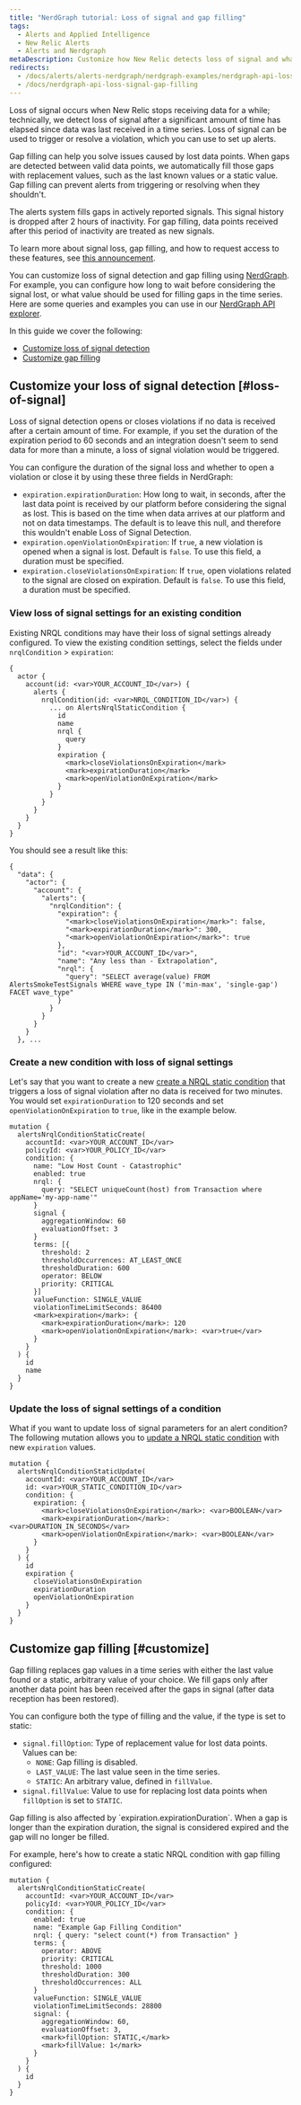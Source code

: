 ```yaml
---
title: "NerdGraph tutorial: Loss of signal and gap filling"
tags:
  - Alerts and Applied Intelligence
  - New Relic Alerts
  - Alerts and Nerdgraph
metaDescription: Customize how New Relic detects loss of signal and what values it should use for filling gaps in the data.
redirects:
  - /docs/alerts/alerts-nerdgraph/nerdgraph-examples/nerdgraph-api-loss-signal-gap-filling
  - /docs/nerdgraph-api-loss-signal-gap-filling
---
```


Loss of signal occurs when New Relic stops receiving data for a while; technically, we detect loss of signal after a significant amount of time has elapsed since data was last received in a time series. Loss of signal can be used to trigger or resolve a violation, which you can use to set up alerts.

Gap filling can help you solve issues caused by lost data points. When gaps are detected between valid data points, we automatically fill those gaps with replacement values, such as the last known values or a static value. Gap filling can prevent alerts from triggering or resolving when they shouldn't.

<Callout variant="tip">
  The alerts system fills gaps in actively reported signals. This signal history is dropped after 2 hours of inactivity. For gap filling, data points received after this period of inactivity are treated as new signals.

  To learn more about signal loss, gap filling, and how to request access to these features, see [this announcement](https://discuss.newrelic.com/t/announcing-new-relic-one-streaming-alerts-for-nrql-conditions/115361).
</Callout>

You can customize loss of signal detection and gap filling using [NerdGraph](/docs/apis/nerdgraph/get-started/introduction-new-relic-nerdgraph). For example, you can configure how long to wait before considering the signal lost, or what value should be used for filling gaps in the time series. Here are some queries and examples you can use in our [NerdGraph API explorer](https://api.newrelic.com/graphiql).

In this guide we cover the following:

* [Customize loss of signal detection](#loss-of-signal)
* [Customize gap filling](#customize)

## Customize your loss of signal detection [#loss-of-signal]

Loss of signal detection opens or closes violations if no data is received after a certain amount of time. For example, if you set the duration of the expiration period to 60 seconds and an integration doesn't seem to send data for more than a minute, a loss of signal violation would be triggered.

You can configure the duration of the signal loss and whether to open a violation or close it by using these three fields in NerdGraph:

* `expiration.expirationDuration`: How long to wait, in seconds, after the last data point is received by our platform before considering the signal as lost. This is based on the time when data arrives at our platform and not on data timestamps. The default is to leave this null, and therefore this wouldn't enable Loss of Signal Detection.
* `expiration.openViolationOnExpiration`: If `true`, a new violation is opened when a signal is lost. Default is `false`. To use this field, a duration must be specified.
* `expiration.closeViolationsOnExpiration`: If `true`, open violations related to the signal are closed on expiration. Default is `false`. To use this field, a duration must be specified.

### View loss of signal settings for an existing condition

Existing NRQL conditions may have their loss of signal settings already configured. To view the existing condition settings, select the fields under `nrqlCondition` > `expiration`:

```
{
  actor {
    account(id: <var>YOUR_ACCOUNT_ID</var>) {
      alerts {
        nrqlCondition(id: <var>NRQL_CONDITION_ID</var>) {
          ... on AlertsNrqlStaticCondition {
            id
            name
            nrql {
              query
            }
            expiration {
              <mark>closeViolationsOnExpiration</mark>
              <mark>expirationDuration</mark>
              <mark>openViolationOnExpiration</mark>
            }
          }
        }
      }
    }
  }
}
```

You should see a result like this:

```
{
  "data": {
    "actor": {
      "account": {
        "alerts": {
          "nrqlCondition": {
            "expiration": {
              "<mark>closeViolationsOnExpiration</mark>": false,
              "<mark>expirationDuration</mark>": 300,
              "<mark>openViolationOnExpiration</mark>": true
            },
            "id": "<var>YOUR_ACCOUNT_ID</var>",
            "name": "Any less than - Extrapolation",
            "nrql": {
              "query": "SELECT average(value) FROM AlertsSmokeTestSignals WHERE wave_type IN ('min-max', 'single-gap') FACET wave_type"
            }
          }
        }
      }
    }
  }, ...
```

### Create a new condition with loss of signal settings

Let's say that you want to create a new [create a NRQL static condition](/docs/alerts/alerts-nerdgraph/nerdgraph-examples/nerdgraph-api-nrql-condition-alerts#static-condition) that triggers a loss of signal violation after no data is received for two minutes. You would set `expirationDuration` to 120 seconds and set `openViolationOnExpiration` to `true`, like in the example below.

```
mutation {
  alertsNrqlConditionStaticCreate(
    accountId: <var>YOUR_ACCOUNT_ID</var>
    policyId: <var>YOUR_POLICY_ID</var>
    condition: {
      name: "Low Host Count - Catastrophic"
      enabled: true
      nrql: {
        query: "SELECT uniqueCount(host) from Transaction where appName='my-app-name'"
      }
      signal {
        aggregationWindow: 60
        evaluationOffset: 3
      }
      terms: [{
        threshold: 2
        thresholdOccurrences: AT_LEAST_ONCE
        thresholdDuration: 600
        operator: BELOW
        priority: CRITICAL
      }]
      valueFunction: SINGLE_VALUE
      violationTimeLimitSeconds: 86400
      <mark>expiration</mark>: {
        <mark>expirationDuration</mark>: 120
        <mark>openViolationOnExpiration</mark>: <var>true</var>
      }
    }
  ) {
    id
    name
  }
}
```

### Update the loss of signal settings of a condition

What if you want to update loss of signal parameters for an alert condition? The following mutation allows you to [update a NRQL static condition](/docs/alerts/alerts-nerdgraph/nerdgraph-examples/nerdgraph-api-nrql-condition-alerts#static-condition) with new `expiration` values.

```
mutation {
  alertsNrqlConditionStaticUpdate(
    accountId: <var>YOUR_ACCOUNT_ID</var>
    id: <var>YOUR_STATIC_CONDITION_ID</var>
    condition: {
      expiration: {
        <mark>closeViolationsOnExpiration</mark>: <var>BOOLEAN</var>
        <mark>expirationDuration</mark>: <var>DURATION_IN_SECONDS</var>
        <mark>openViolationOnExpiration</mark>: <var>BOOLEAN</var>
      }
    }
  ) {
    id
    expiration {
      closeViolationsOnExpiration
      expirationDuration
      openViolationOnExpiration
    }
  }
}
```

## Customize gap filling [#customize]

Gap filling replaces gap values in a time series with either the last value found or a static, arbitrary value of your choice. We fill gaps only after another data point has been received after the gaps in signal (after data reception has been restored).

You can configure both the type of filling and the value, if the type is set to static:

* `signal.fillOption`: Type of replacement value for lost data points. Values can be:
  * `NONE`: Gap filling is disabled.
  * `LAST_VALUE`: The last value seen in the time series.
  * `STATIC`: An arbitrary value, defined in `fillValue`.
* `signal.fillValue`: Value to use for replacing lost data points when `fillOption` is set to `STATIC`.

<Callout variant="important">
  Gap filling is also affected by `expiration.expirationDuration`. When a gap is longer than the expiration duration, the signal is considered expired and the gap will no longer be filled.
</Callout>

For example, here's how to create a static NRQL condition with gap filling configured:

```
mutation {
  alertsNrqlConditionStaticCreate(
    accountId: <var>YOUR_ACCOUNT_ID</var>
    policyId: <var>YOUR_POLICY_ID</var>
    condition: {
      enabled: true
      name: "Example Gap Filling Condition"
      nrql: { query: "select count(*) from Transaction" }
      terms: {
        operator: ABOVE
        priority: CRITICAL
        threshold: 1000
        thresholdDuration: 300
        thresholdOccurrences: ALL
      }
      valueFunction: SINGLE_VALUE
      violationTimeLimitSeconds: 28800
      signal: {
        aggregationWindow: 60,
        evaluationOffset: 3, 
        <mark>fillOption: STATIC,</mark>
        <mark>fillValue: 1</mark>
      }
    }
  ) {
    id
  }
}
```

